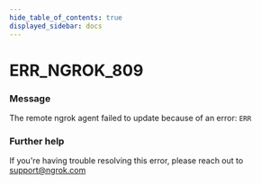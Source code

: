 ```yaml
---
hide_table_of_contents: true
displayed_sidebar: docs
---
```



# ERR_NGROK_809

### Message
The remote ngrok agent failed to update because of an error: `ERR`

<ErrorDetails error='err_ngrok_809' />


### Further help
If you're having trouble resolving this error, please reach out to [support@ngrok.com](mailto:support@ngrok.com?subject=Help%20with%20ERR_NGROK_809)

